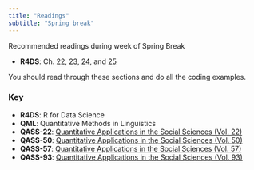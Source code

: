 ```yaml
---
title: "Readings"
subtitle: "Spring break"
---
```


Recommended readings during week of Spring Break

- **R4DS**: Ch. [22][22], [23][23], [24][24], and [25][25]

You should read through these sections and do all the coding examples. 

### Key 

- **R4DS**: R for Data Science
- **QML**: Quantitative Methods in Linguistics
- **QASS-22**: [Quantitative Applications in the Social Sciences (Vol. 22)](https://www.jvcasillas.com/syllabi/658/refs/files/qass_22_applied_regression_an_introduction.pdf)
- **QASS-50**: [Quantitative Applications in the Social Sciences (Vol. 50)](https://www.jvcasillas.com/syllabi/658/refs/files/qass_50_multiple_regression_in_practice.pdf)
- **QASS-57**: [Quantitative Applications in the Social Sciences (Vol. 57)](https://www.jvcasillas.com/syllabi/658/refs/files/qass_57_understanding_regression_analysis_an_introductory_guide.pdf)
- **QASS-93**: [Quantitative Applications in the Social Sciences (Vol. 93)](https://www.jvcasillas.com/syllabi/658/refs/files/qass_93_regression_with_dummy_variables.pdf)


[22]: http://r4ds.had.co.nz/model-intro.html
[23]: https://r4ds.had.co.nz/model-basics.html
[24]: https://r4ds.had.co.nz/model-building.html
[25]: https://r4ds.had.co.nz/many-models.html
